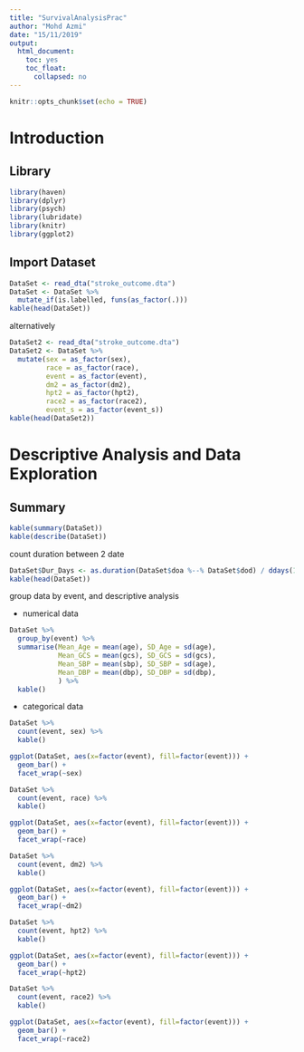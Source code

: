 ```yaml
---
title: "SurvivalAnalysisPrac"
author: "Mohd Azmi"
date: "15/11/2019"
output:
  html_document:
    toc: yes
    toc_float:
      collapsed: no
---
```


```r
knitr::opts_chunk$set(echo = TRUE)
```

# Introduction

## Library

```r
library(haven)
library(dplyr)
library(psych)
library(lubridate)
library(knitr)
library(ggplot2)
```

## Import Dataset

```r
DataSet <- read_dta("stroke_outcome.dta")
DataSet <- DataSet %>%
  mutate_if(is.labelled, funs(as_factor(.)))
kable(head(DataSet))
```

alternatively

```r
DataSet2 <- read_dta("stroke_outcome.dta")
DataSet2 <- DataSet %>%
  mutate(sex = as_factor(sex),
         race = as_factor(race),
         event = as_factor(event),
         dm2 = as_factor(dm2),
         hpt2 = as_factor(hpt2),
         race2 = as_factor(race2),
         event_s = as_factor(event_s))
kable(head(DataSet2))
```

# Descriptive Analysis and Data Exploration

## Summary

```r
kable(summary(DataSet))
kable(describe(DataSet))
```

count duration between 2 date

```r
DataSet$Dur_Days <- as.duration(DataSet$doa %--% DataSet$dod) / ddays(1)
kable(head(DataSet))
```

group data by event, and descriptive analysis

- numerical data

```r
DataSet %>%
  group_by(event) %>%
  summarise(Mean_Age = mean(age), SD_Age = sd(age),
            Mean_GCS = mean(gcs), SD_GCS = sd(gcs),
            Mean_SBP = mean(sbp), SD_SBP = sd(age),
            Mean_DBP = mean(dbp), SD_DBP = sd(dbp),
            ) %>%
  kable()
```


- categorical data
```r
DataSet %>%
  count(event, sex) %>%
  kable()

ggplot(DataSet, aes(x=factor(event), fill=factor(event))) +
  geom_bar() +
  facet_wrap(~sex)

DataSet %>%
  count(event, race) %>%
  kable()

ggplot(DataSet, aes(x=factor(event), fill=factor(event))) +
  geom_bar() +
  facet_wrap(~race)

DataSet %>%
  count(event, dm2) %>%
  kable()

ggplot(DataSet, aes(x=factor(event), fill=factor(event))) +
  geom_bar() +
  facet_wrap(~dm2)

DataSet %>%
  count(event, hpt2) %>%
  kable()

ggplot(DataSet, aes(x=factor(event), fill=factor(event))) +
  geom_bar() +
  facet_wrap(~hpt2)

DataSet %>%
  count(event, race2) %>%
  kable()

ggplot(DataSet, aes(x=factor(event), fill=factor(event))) +
  geom_bar() +
  facet_wrap(~race2)

```

